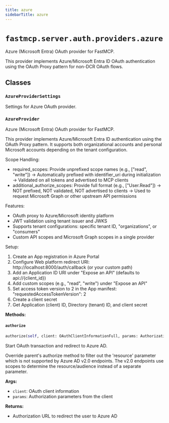 ```yaml
---
title: azure
sidebarTitle: azure
---
```


# `fastmcp.server.auth.providers.azure`


Azure (Microsoft Entra) OAuth provider for FastMCP.

This provider implements Azure/Microsoft Entra ID OAuth authentication
using the OAuth Proxy pattern for non-DCR OAuth flows.


## Classes

### `AzureProviderSettings` <sup><a href="https://github.com/jlowin/fastmcp/blob/main/src/fastmcp/server/auth/providers/azure.py#L29" target="_blank"><Icon icon="github" style="width: 14px; height: 14px;" /></a></sup>


Settings for Azure OAuth provider.


### `AzureProvider` <sup><a href="https://github.com/jlowin/fastmcp/blob/main/src/fastmcp/server/auth/providers/azure.py#L61" target="_blank"><Icon icon="github" style="width: 14px; height: 14px;" /></a></sup>


Azure (Microsoft Entra) OAuth provider for FastMCP.

This provider implements Azure/Microsoft Entra ID authentication using the
OAuth Proxy pattern. It supports both organizational accounts and personal
Microsoft accounts depending on the tenant configuration.

Scope Handling:
- required_scopes: Provide unprefixed scope names (e.g., ["read", "write"])
  → Automatically prefixed with identifier_uri during initialization
  → Validated on all tokens and advertised to MCP clients
- additional_authorize_scopes: Provide full format (e.g., ["User.Read"])
  → NOT prefixed, NOT validated, NOT advertised to clients
  → Used to request Microsoft Graph or other upstream API permissions

Features:
- OAuth proxy to Azure/Microsoft identity platform
- JWT validation using tenant issuer and JWKS
- Supports tenant configurations: specific tenant ID, "organizations", or "consumers"
- Custom API scopes and Microsoft Graph scopes in a single provider

Setup:
1. Create an App registration in Azure Portal
2. Configure Web platform redirect URI: http://localhost:8000/auth/callback (or your custom path)
3. Add an Application ID URI under "Expose an API" (defaults to api://{client_id})
4. Add custom scopes (e.g., "read", "write") under "Expose an API"
5. Set access token version to 2 in the App manifest: "requestedAccessTokenVersion": 2
6. Create a client secret
7. Get Application (client) ID, Directory (tenant) ID, and client secret


**Methods:**

#### `authorize` <sup><a href="https://github.com/jlowin/fastmcp/blob/main/src/fastmcp/server/auth/providers/azure.py#L270" target="_blank"><Icon icon="github" style="width: 14px; height: 14px;" /></a></sup>

```python
authorize(self, client: OAuthClientInformationFull, params: AuthorizationParams) -> str
```

Start OAuth transaction and redirect to Azure AD.

Override parent's authorize method to filter out the 'resource' parameter
which is not supported by Azure AD v2.0 endpoints. The v2.0 endpoints use
scopes to determine the resource/audience instead of a separate parameter.

**Args:**
- `client`: OAuth client information
- `params`: Authorization parameters from the client

**Returns:**
- Authorization URL to redirect the user to Azure AD

